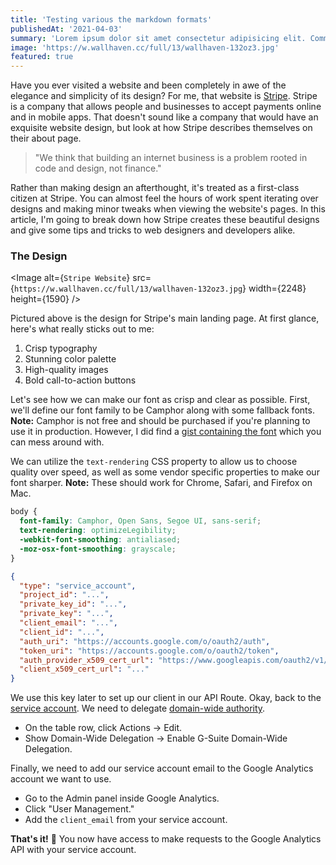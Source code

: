 ```yaml
---
title: 'Testing various the markdown formats'
publishedAt: '2021-04-03'
summary: 'Lorem ipsum dolor sit amet consectetur adipisicing elit. Commodi, molestiae ex molestias dolore animi aspernatur.'
image: 'https://w.wallhaven.cc/full/13/wallhaven-132oz3.jpg'
featured: true
---
```


Have you ever visited a website and been completely in awe of the elegance and simplicity of its design? For me, that website is [Stripe](https://stripe.com/). Stripe is a company that allows people and businesses to accept payments online and in mobile apps. That doesn't sound like a company that would have an exquisite website design, but look at how Stripe describes themselves on their about page.

> "We think that building an internet business is a problem rooted in code and design, not finance."

Rather than making design an afterthought, it's treated as a first-class citizen at Stripe. You can almost feel the hours of work spent iterating over designs and making minor tweaks when viewing the website's pages. In this article, I'm going to break down how Stripe creates these beautiful designs and give some tips and tricks to web designers and developers alike.

### The Design

<Image
  alt={`Stripe Website`}
  src={`https://w.wallhaven.cc/full/13/wallhaven-132oz3.jpg`}
  width={2248}
  height={1590}
/>

Pictured above is the design for Stripe's main landing page. At first glance, here's what really sticks out to me:

1.  Crisp typography
1.  Stunning color palette
1.  High-quality images
1.  Bold call-to-action buttons

Let's see how we can make our font as crisp and clear as possible. First, we'll define our font family to be Camphor along with some fallback fonts. **Note:** Camphor is not free and should be purchased if you're planning to use it in production. However, I did find a [gist containing the font](https://gist.github.com/bdno86/d1f49b6f533df3f832b39d6cc3194303) which you can mess around with.

We can utilize the `text-rendering` CSS property to allow us to choose quality over speed, as well as some vendor specific properties to make our font sharper. **Note:** These should work for Chrome, Safari, and Firefox on Mac.

```css
body {
  font-family: Camphor, Open Sans, Segoe UI, sans-serif;
  text-rendering: optimizeLegibility;
  -webkit-font-smoothing: antialiased;
  -moz-osx-font-smoothing: grayscale;
}
```

```json:demo.json
{
  "type": "service_account",
  "project_id": "...",
  "private_key_id": "...",
  "private_key": "...",
  "client_email": "...",
  "client_id": "...",
  "auth_uri": "https://accounts.google.com/o/oauth2/auth",
  "token_uri": "https://accounts.google.com/o/oauth2/token",
  "auth_provider_x509_cert_url": "https://www.googleapis.com/oauth2/v1/certs",
  "client_x509_cert_url": "..."
}
```

We use this key later to set up our client in our API Route.
Okay, back to the [service account](https://console.developers.google.com/iam-admin/serviceaccounts).
We need to delegate [domain-wide authority](https://developers.google.com/identity/protocols/OAuth2ServiceAccount#delegatingauthority).

- On the table row, click Actions -> Edit.
- Show Domain-Wide Delegation -> Enable G-Suite Domain-Wide Delegation.

Finally, we need to add our service account email to the Google Analytics account we want to use.

- Go to the Admin panel inside Google Analytics.
- Click "User Management."
- Add the `client_email` from your service account.

**That's it!** 🎉 You now have access to make requests to the Google Analytics API with your service account.

